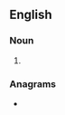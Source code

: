 ==English==

===Noun===
{{head|en|noun plural form}}

# {{plural of|rille|lang=en}}

===Anagrams===
* {{anagrams|en|a=eillrs|Siller}}